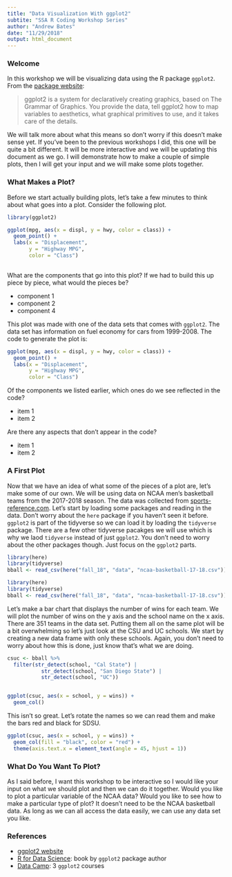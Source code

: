 ```yaml
---
title: "Data Visualization With ggplot2"
subtite: "SSA R Coding Workshop Series"
author: "Andrew Bates"
date: "11/29/2018"
output: html_document
---
```


<!-- NOTE: before going further in this document, click on the "Knit" button above or press ctrl/command + shift + K -->



### Welcome

In this workshop we will be visualizing data using the R package `ggplot2`. From the [package website](https://ggplot2.tidyverse.org):

> ggplot2 is a system for declaratively creating graphics, based on The Grammar of Graphics. You provide the data, tell ggplot2 how to map variables to aesthetics, what graphical primitives to use, and it takes care of the details.

We will talk more about what this means so don't worry if this doesn't make sense yet. If you've been to the previous workshops I did, this one will be quite a bit different. It will be more interactive and we will be updating this document as we go. I will demonstrate how to make a couple of simple plots, then I will get your input and we will make some plots together.



### What Makes a Plot?

Before we start actually building plots, let's take a few minutes to think about what goes into a plot. Consider the following plot.

```r
library(ggplot2)

ggplot(mpg, aes(x = displ, y = hwy, color = class)) +
  geom_point() +
  labs(x = "Displacement",
       y = "Highway MPG",
       color = "Class")
  
```


What are the components that go into this plot? If we had to build this up piece by piece, what would the pieces be?

- component 1
- component 2
- component 4



This plot was made with one of the data sets that comes with `ggplot2`. The data set has information on fuel economy for cars from 1999-2008. The code to generate the plot is:

```r
ggplot(mpg, aes(x = displ, y = hwy, color = class)) +
  geom_point() +
  labs(x = "Displacement",
       y = "Highway MPG",
       color = "Class")
```


Of the components we listed earlier, which ones do we see reflected in the code?

- item 1
- item 2

Are there any aspects that don't appear in the code?

- item 1
- item 2


### A First Plot

Now that we have an idea of what some of the pieces of a plot are, let's make some of our own. We will be using data on NCAA men's basketball teams from the 2017-2018 season. The data was collected from [sports-reference.com](https://www.sports-reference.com/cbb/seasons/2018-advanced-school-stats.html). Let's start by loading some packages and reading in the data. Don't worry about the `here` package if you haven't seen it before. `ggplot2` is part of the tidyverse so we can load it by loading the `tidyverse` package. There are a few other tidyverse pacakges we will use which is why we laod `tidyverse` instead of just `ggplot2`. You don't need to worry about the other packages though. Just focus on the `ggplot2` parts.


```r
library(here)
library(tidyverse)
bball <- read_csv(here("fall_18", "data", "ncaa-basketball-17-18.csv"))
```


```r
library(here)
library(tidyverse)
bball <- read_csv(here("fall_18", "data", "ncaa-basketball-17-18.csv"))
```


Let's make a bar chart that displays the number of wins for each team. We will plot the number of wins on the y axis and the school name on the x axis. There are 351 teams in the data set. Putting them all on the same plot will be a bit overwhelming so let's just look at the CSU and UC schools. We start by creating a new data frame with only these schools. Again, you don't need to worry about how this is done, just know that's what we are doing.

```r
csuc <- bball %>% 
  filter(str_detect(school, "Cal State") | 
           str_detect(school, "San Diego State") |
           str_detect(school, "UC"))


ggplot(csuc, aes(x = school, y = wins)) +
  geom_col()
```


This isn't so great. Let's rotate the names so we can read them and make the bars red and black for SDSU.


```r
ggplot(csuc, aes(x = school, y = wins)) +
  geom_col(fill = "black", color = "red") +
  theme(axis.text.x = element_text(angle = 45, hjust = 1))
```


### What Do You Want To Plot?

As I said before, I want this workshop to be interactive so I would like your input on what we should plot and then we can do it together. Would you like to plot a particular variable of the NCAA data? Would you like to see how to make a particular type of plot? It doesn't need to be the NCAA basketball data. As long as we can all access the data easily, we can use any data set you like.



### References

- [ggplot2 website](https://ggplot2.tidyverse.org)
- [R for Data Science](https://r4ds.had.co.nz): book by `ggplot2` package author
- [Data Camp](https://www.datacamp.com): 3 `ggplot2` courses


